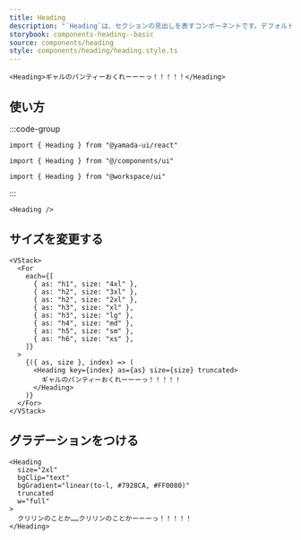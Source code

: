 ```yaml
---
title: Heading
description: "`Heading`は、セクションの見出しを表すコンポーネントです。デフォルトでは、`h1`要素をレンダリングします。"
storybook: components-heading--basic
source: components/heading
style: components/heading/heading.style.ts
---
```


```tsx preview
<Heading>ギャルのパンティーおくれーーーっ！！！！！</Heading>
```

## 使い方

:::code-group

```tsx [package]
import { Heading } from "@yamada-ui/react"
```

```tsx [alias]
import { Heading } from "@/components/ui"
```

```tsx [monorepo]
import { Heading } from "@workspace/ui"
```

:::

```tsx
<Heading />
```

## サイズを変更する

```tsx preview
<VStack>
  <For
    each={[
      { as: "h1", size: "4xl" },
      { as: "h2", size: "3xl" },
      { as: "h2", size: "2xl" },
      { as: "h3", size: "xl" },
      { as: "h3", size: "lg" },
      { as: "h4", size: "md" },
      { as: "h5", size: "sm" },
      { as: "h6", size: "xs" },
    ]}
  >
    {({ as, size }, index) => (
      <Heading key={index} as={as} size={size} truncated>
        ギャルのパンティーおくれーーーっ！！！！！
      </Heading>
    )}
  </For>
</VStack>
```

## グラデーションをつける

```tsx preview
<Heading
  size="2xl"
  bgClip="text"
  bgGradient="linear(to-l, #7928CA, #FF0080)"
  truncated
  w="full"
>
  クリリンのことか……クリリンのことかーーーっ！！！！！
</Heading>
```
